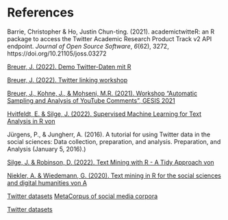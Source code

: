 # References {.unnumbered}

::: {#refs}
:::

Barrie, Christopher & Ho, Justin Chun-ting. (2021). academictwitteR: an R package to access the Twitter Academic Research Product Track v2 API endpoint. *Journal of Open Source Software*, *6*(62), 3272, https://doi.org/10.21105/joss.03272

[Breuer, J. (2022). Demo Twitter-Daten mit R](https://github.com/jobreu/demo-twitter-r)

[Breuer, J. (2022). Twitter linking workshop](https://github.com/jobreu/twitter-linking-workshop-2022)

[Breuer, J., Kohne, J., &  Mohseni, M.R. (2021). Workshop "Automatic Sampling and Analysis of YouTube Comments", GESIS 2021](https://github.com/jobreu/youtube-workshop-gesis-2021)

[Hvitfeldt, E. & Silge, J. (2022). Supervised Machine Learning for Text Analysis in R von ](https://smltar.com/)

Jürgens, P., & Jungherr, A. (2016). A tutorial for using Twitter data in the social sciences: Data collection, preparation, and analysis. Preparation, and Analysis (January 5, 2016).)


[Silge, J. & Robinson, D. (2022). Text Mining with R - A Tidy Approach von ](https://www.tidytextmining.com/)

[Niekler, A. & Wiedemann, G. (2020). Text mining in R for the social sciences and digital humanities von A](https://tm4ss.github.io/docs/)

[Twitter datasets](https://github.com/shaypal5/awesome-twitter-data)
[MetaCorpus of social media corpora](https://github.com/socialmediaie/MetaCorpus)

[Twitter datasets](https://vlo.clarin.eu/search;jsessionid=1AAE84B9F01F93D93D755DAEF7BCE0FF?0&q=twitter)